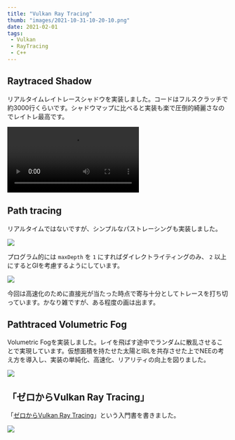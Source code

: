 ```yaml
---
title: "Vulkan Ray Tracing"
thumb: "images/2021-10-31-10-20-10.png"
date: 2021-02-01
tags:
 - Vulkan
 - RayTracing
 - C++
---
```



## Raytraced Shadow

リアルタイムレイトレースシャドウを実装しました。コードはフルスクラッチで約3000行くらいです。シャドウマップに比べると実装も楽で圧倒的綺麗さなのでレイトレ最高です。

<Video src="https://github.com/nishidate-yuki/storage/blob/master/Desktop_2021-02-10_-_00-12-19-01.mp4?raw=true" ></Video>

## Path tracing

リアルタイムではないですが、シンプルなパストレーシングも実装しました。

![](images/2021-10-31-10-29-38.png)

プログラム的には `maxDepth` を `1` にすればダイレクトライティングのみ、 `2` 以上にするとGIを考慮するようにしています。

![](images/2021-10-31-10-30-39.png)

今回は高速化のために直接光が当たった時点で寄与十分としてトレースを打ち切っています。かなり雑ですが、ある程度の画は出ます。

## Pathtraced Volumetric Fog

Volumetric Fogを実装しました。レイを飛ばす途中でランダムに散乱させることで実現しています。仮想面積を持たせた太陽とIBLを共存させた上でNEEの考え方を導入し、実装の単純化、高速化、リアリティの向上を図りました。

![](images/2021-10-31-11-14-05.png)

## 「ゼロからVulkan Ray Tracing」

「[ゼロからVulkan Ray Tracing](https://zenn.dev/nishiki/books/f468197dca2dd8)」という入門書を書きました。

![](images/2021-10-31-11-03-19.png)
